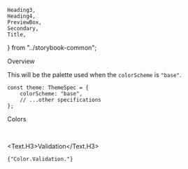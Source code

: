     Heading3,
    Heading4,
    PreviewBox,
    Secondary,
    Title,
} from "../storybook-common";

<Meta title="General/Color/LifeSG Color" />

<Title>LifeSG Colors</Title>

<Secondary>Overview</Secondary>

This will be the palette used when the `colorScheme` is `"base"`.

```tsx
const theme: ThemeSpec = {
    colorScheme: "base",
    // ...other specifications
};
```

<Secondary>Colors</Secondary>

<ColorPalette set={BaseColorSet.Brand} category="Brand" />
<ColorPalette
    set={{
        Primary: BaseColorSet.Primary,
        PrimaryDark: BaseColorSet.PrimaryDark,
        Secondary: BaseColorSet.Secondary,
    }}
/>
<ColorPalette set={BaseColorSet.Neutral} category="Neutral" />
<ColorPalette set={BaseColorSet.Accent.Dark} category="Accent.Dark" />
<ColorPalette set={BaseColorSet.Accent.Light} category="Accent.Light" />

<br />

<Text.H3>Validation</Text.H3>

<PreviewBox>
    <code>{"Color.Validation.<color>"}</code>
</PreviewBox>

<ColorPalette set={BaseColorSet.Validation.Green} category="Green" />
<ColorPalette set={BaseColorSet.Validation.Orange} category="Orange" />
<ColorPalette set={BaseColorSet.Validation.Red} category="Red" />
<ColorPalette set={BaseColorSet.Validation.Blue} category="Blue" />
